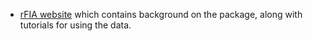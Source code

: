 <ul>
<li><a href="https://rfia.netlify.app/">rFIA website</a> which contains background on the package, along with tutorials for using the data.</li>
</ul>
